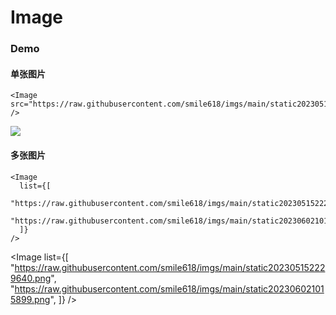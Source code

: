 # Image

### Demo

#### 单张图片

```tsx
<Image src="https://raw.githubusercontent.com/smile618/imgs/main/static202305152229640.png" />
```

<Image src="https://raw.githubusercontent.com/smile618/imgs/main/static202305152229640.png" />

#### 多张图片

```tsx
<Image
  list={[
    "https://raw.githubusercontent.com/smile618/imgs/main/static202305152229640.png",
    "https://raw.githubusercontent.com/smile618/imgs/main/static202306021015899.png",
  ]}
/>
```

<Image
  list={[
    "https://raw.githubusercontent.com/smile618/imgs/main/static202305152229640.png",
    "https://raw.githubusercontent.com/smile618/imgs/main/static202306021015899.png",
  ]}
/>
